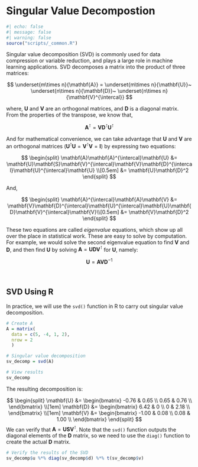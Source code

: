 # Singular Value Decompostion

```r
#| echo: false
#| message: false
#| warning: false
source("scripts/_common.R")
```


Singular value decomposition (SVD) is commonly used for data compression or variable reduction, and plays a large role in machine learning applications. SVD decomposes a matrix into the product of three matrices:

$$
\underset{m\times n}{\mathbf{A}} = \underset{m\times n}{\mathbf{U}}~ \underset{n\times n}{\mathbf{D}}~ \underset{n\times n}{\mathbf{V}^{\intercal}}
$$

where, **U**  and **V** are an orthogonal matrices, and **D** is a diagonal matrix. From the properties of the transpose, we know that,

$$
\mathbf{A}^{\intercal} = \mathbf{V}\mathbf{D}^{\intercal}\mathbf{U}^{\intercal}
$$

And for mathematical convenience, we can take advantage that **U**  and **V** are an orthogonal matrices ($\mathbf{U}^{\intercal}\mathbf{U}=\mathbf{V}^{\intercal}\mathbf{V}=\mathbf{I}$) by expressing two equations:

$$
\begin{split}
\mathbf{A}\mathbf{A}^{\intercal}\mathbf{U} &= \mathbf{U}\mathbf{S}\mathbf{V}^{\intercal}\mathbf{V}\mathbf{D}^{\intercal}\mathbf{U}^{\intercal}\mathbf{U} \\[0.5em]
&= \mathbf{U}\mathbf{D}^2
\end{split}
$$

And,

$$
\begin{split}
\mathbf{A}^{\intercal}\mathbf{A}\mathbf{V} &= \mathbf{V}\mathbf{D}^{\intercal}\mathbf{U}^{\intercal}\mathbf{U}\mathbf{D}\mathbf{V}^{\intercal}\mathbf{V}\\[0.5em]
&= \mathbf{V}\mathbf{D}^2
\end{split}
$$

These two equations are called *eigenvalue* equations, which show up all over the place in statistical work. These are easy to solve by computation. For example, we would solve the second eigenvalue equation to find **V** and **D**, and then find **U** by solving $\mathbf{A}=\mathbf{UDV}^\intercal$ for **U**, namely:

$$
\mathbf{U} = \mathbf{A}\mathbf{V}\mathbf{D}^{-1}
$$

<br />


## SVD Using R

In practice, we will use the `svd()` function in R to carry out singular value decomposition.

```r
# Create A
A = matrix(
  data = c(5, -4, 1, 2), 
  nrow = 2
  )

# Singular value decomposition
sv_decomp = svd(A)

# View results
sv_decomp
```

The resulting decomposition is:

$$
\begin{split}
\mathbf{U} &= \begin{bmatrix}
-0.76 & 0.65 \\ 
0.65 & 0.76  \\
\end{bmatrix} \\[1em]
\mathbf{D} &= \begin{bmatrix}
6.42 & 0 \\ 
0 & 2.18  \\
\end{bmatrix} \\[1em]
\mathbf{V} &= \begin{bmatrix}
-1.00 & 0.08 \\ 
0.08 & 1.00  \\
\end{bmatrix}
\end{split}
$$
We can verify that $\mathbf{A}=\mathbf{USV}^\intercal$. Note that the `svd()` function outputs the diagonal elements of the **D** matrix, so we need to use the `diag()` function to create the actual **D** matrix.

```r
# Verify the results of the SVD
sv_decomp$u %*% diag(sv_decomp$d) %*% t(sv_decomp$v)
```



<br />
